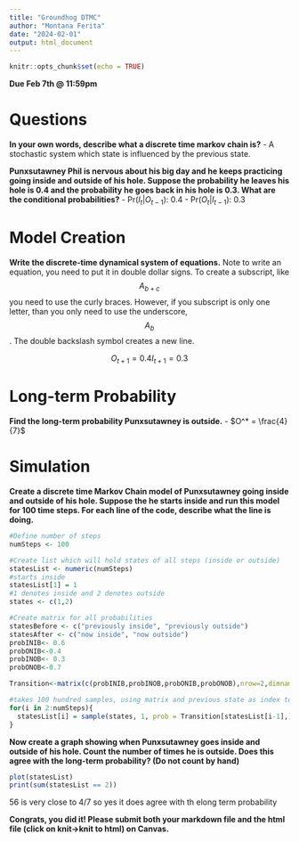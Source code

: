 ```yaml
---
title: "Groundhog DTMC"
author: "Montana Ferita"
date: "2024-02-01"
output: html_document
---
```


```r
knitr::opts_chunk$set(echo = TRUE)
```

**Due Feb 7th \@ 11:59pm**

# Questions

**In your own words, describe what a discrete time markov chain is?** - A stochastic system which state is influenced by the previous state.

**Punxsutawney Phil is nervous about his big day and he keeps practicing going inside and outside of his hole. Suppose the probability he leaves his hole is 0.4 and the probability he goes back in his hole is 0.3. What are the conditional probabilities?** - Pr($I_t|O_{t-1}$): 0.4 - Pr($O_t|I_{t-1}$): 0.3

# Model Creation

**Write the discrete-time dynamical system of equations.** Note to write an equation, you need to put it in double dollar signs. To create a subscript, like $$A_{b+c}$$ you need to use the curly braces. However, if you subscript is only one letter, than you only need to use the underscore, $$A_b$$. The double backslash symbol creates a new line.

$$
O_{t+1} = 0.4
I_{t+1} = 0.3 
$$

# Long-term Probability

**Find the long-term probability Punxsutawney is outside.** - $O^* = \frac{4}{7}$

# Simulation

**Create a discrete time Markov Chain model of Punxsutawney going inside and outside of his hole. Suppose the he starts inside and run this model for 100 time steps. For each line of the code, describe what the line is doing.**
```r

#Define number of steps
numSteps <- 100

#Create list which will hold states of all steps (inside or outside)
statesList <- numeric(numSteps)
#starts inside
statesList[1] = 1
#1 denotes inside and 2 denotes outside
states <- c(1,2)

#Create matrix for all probabilities
statesBefore <- c("previously inside", "previously outside")
statesAfter <- c("now inside", "now outside")
probINIB<- 0.6
probONIB<-0.4
probINOB<- 0.3
probONOB<-0.7

Transition<-matrix(c(probINIB,probINOB,probONIB,probONOB),nrow=2,dimnames = list(statesBefore,statesAfter))

#takes 100 hundred samples, using matrix and previous state as index to choose the probabilites for the states
for(i in 2:numSteps){
  statesList[i] = sample(states, 1, prob = Transition[statesList[i-1],] )
}

```


**Now create a graph showing when Punxsutawney goes inside and outside of his hole. Count the number of times he is outside. Does this agree with the long-term probability? (Do not count by hand)**

```r
plot(statesList)
print(sum(statesList == 2))
```
56 is very close to 4/7 so yes it does agree with th elong term probability

**Congrats, you did it! Please submit both your markdown file and the html file (click on knit-\>knit to html) on Canvas.**
